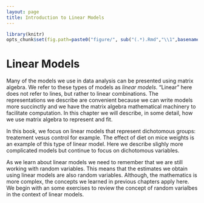 ```yaml
---
layout: page
title: Introduction to Linear Models
---
```


```r
library(knitr)
opts_chunk$set(fig.path=paste0("figure/", sub("(.*).Rmd","\\1",basename(knitr:::knit_concord$get('infile'))), "-"))
```

# Linear Models

Many of the models we use in data analysis can be presented using matrix algebra. We refer to these types of models as _linear models_. "Linear" here does not refer to lines, but rather to linear combinations. The representations we describe are convenient because we can write models more succinctly and we have the matrix algebra mathematical machinery to facilitate computation. In this chapter we will describe, in some detail, how we use matrix algebra to represent and fit.

In this book, we focus on linear models that represent dichotomous groups: treatement vesus control for example. The effect of diet on mice weights is an example of this type of linear model. Here we describe slighly more complicated models but continue to focus on dichotomous variables. 

As we learn about linear models we need to remember that we are still working with random variables. This means that the estimates we obtain using linear models are also random variables. Although, the mathematics is more complex, the concepts we learned in previous chapters apply here. We begin with an some exercises to review the concept of random varialbes in the context of linear models.



